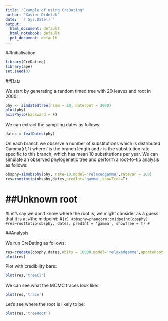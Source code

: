 ```yaml
---
title: "Example of using CreDating"
author: "Xavier Didelot"
date: '`r Sys.Date()`'
output:
  html_document: default
  html_notebook: default
  pdf_document: default
---
```


##Initialisation

```r
library(CreDating)
library(ape)
set.seed(0)
```

##Data

We start by generating a random timed tree with 20 leaves and root in 2000:

```r
phy <- simdatedtree(nsam = 20, dateroot = 2000)
plot(phy)
axisPhylo(backward = F)
```

We can extract the sampling dates as follows:
```r
dates = leafDates(phy)
```

On each branch we observe a number of substitutions which is distributed $\mathrm{Gamma}(rl,1)$
where $l$ is the branch length and 
$r$ is the substitution rate specific to this branch, which has mean 10 substitutions per year. 
We can simulate an observed phylogenetic tree
and perform a root-to-tip analysis as follows:
```r
obsphy=simobsphy(phy, rate=10,model='relaxedgamma',ratevar = 100)
res=roottotip(obsphy,dates,predInt='gamma',showTree=T)
```

# ##Unknown root
#Let's say we don't know where the root is, we might consider as a guess that it is at
#the midpoint:
#```{r}
#obsphy=phangorn::midpoint(obsphy)
#res=roottotip(obsphy, dates, predInt = 'gamma', showTree = T)
#```

##Analysis

We run CreDating as follows:

```r
res=credate(obsphy,dates,nbIts = 10000,model='relaxedgamma',updateRoot = 2,showProgress=F,initRate=10,initRatevar = 100,updateRatevar = T)
plot(res)
```

Plot with credibility bars:
```r
plot(res,'treeCI')
```


We can see what the MCMC traces look like:

```r
plot(res,'trace')
```
Let's see where the root is likely to be:
```r
plot(res,'treeRoot')
```
